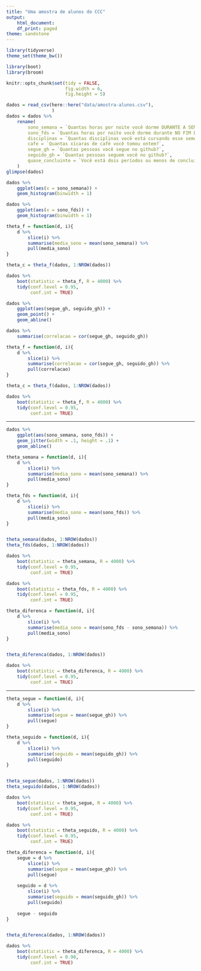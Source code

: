```yaml
---
title: "Uma amostra de alunos do CCC"
output:
    html_document:
    df_print: paged
theme: sandstone
---
```


```r
library(tidyverse)
theme_set(theme_bw())

library(boot)
library(broom)

knitr::opts_chunk$set(tidy = FALSE,
                      fig.width = 6,
                      fig.height = 5)

```

```r
dados = read_csv(here::here("data/amostra-alunos.csv"), 
                 ) 
dados = dados %>%
    rename(
        sono_semana = `Quantas horas por noite você dorme DURANTE A SEMANA em média?`,
        sono_fds = `Quantas horas por noite você dorme durante NO FIM DE SEMANA em média?`,
        disciplinas = `Quantas disciplinas você está cursando esse semestre?`,
        cafe = `Quantas xícaras de café você tomou ontem?`,
        segue_gh = `Quantas pessoas você segue no github?`,
        seguido_gh = `Quantas pessoas seguem você no github?`,
        quase_concluinte = `Você está dois períodos ou menos de concluir?`
    )
glimpse(dados)
```

```r
dados %>% 
    ggplot(aes(x = sono_semana)) + 
    geom_histogram(binwidth = 1)

dados %>% 
    ggplot(aes(x = sono_fds)) + 
    geom_histogram(binwidth = 1)
```




```r
theta_f = function(d, i){
    d %>% 
        slice(i) %>% 
        summarise(media_sono = mean(sono_semana)) %>% 
        pull(media_sono)
}

theta_c = theta_f(dados, 1:NROW(dados))
```

```r
dados %>% 
    boot(statistic = theta_f, R = 4000) %>% 
    tidy(conf.level = 0.95, 
         conf.int = TRUE)
```


```r
dados %>% 
    ggplot(aes(segue_gh, seguido_gh)) + 
    geom_point() + 
    geom_abline()
```

```r
dados %>% 
    summarise(correlacao = cor(segue_gh, seguido_gh))
```

```r
theta_f = function(d, i){
    d %>% 
        slice(i) %>% 
        summarise(correlacao = cor(segue_gh, seguido_gh)) %>% 
        pull(correlacao)
}

theta_c = theta_f(dados, 1:NROW(dados))
```

```r
dados %>% 
    boot(statistic = theta_f, R = 4000) %>% 
    tidy(conf.level = 0.95, 
         conf.int = TRUE)
```

----

```r
dados %>% 
    ggplot(aes(sono_semana, sono_fds)) + 
    geom_jitter(width = .1, height = .1) + 
    geom_abline()
```


```r
theta_semana = function(d, i){
    d %>% 
        slice(i) %>% 
        summarise(media_sono = mean(sono_semana)) %>% 
        pull(media_sono)
}

theta_fds = function(d, i){
    d %>% 
        slice(i) %>% 
        summarise(media_sono = mean(sono_fds)) %>% 
        pull(media_sono)
}


theta_semana(dados, 1:NROW(dados))
theta_fds(dados, 1:NROW(dados))
```

```r
dados %>% 
    boot(statistic = theta_semana, R = 4000) %>% 
    tidy(conf.level = 0.95, 
         conf.int = TRUE)
```

```r
dados %>% 
    boot(statistic = theta_fds, R = 4000) %>% 
    tidy(conf.level = 0.95, 
         conf.int = TRUE)
```

```r
theta_diferenca = function(d, i){
    d %>% 
        slice(i) %>% 
        summarise(media_sono = mean(sono_fds - sono_semana)) %>% 
        pull(media_sono)
}


theta_diferenca(dados, 1:NROW(dados))
```


```r
dados %>% 
    boot(statistic = theta_diferenca, R = 4000) %>% 
    tidy(conf.level = 0.95, 
         conf.int = TRUE)
```

---

```r
theta_segue = function(d, i){
    d %>% 
        slice(i) %>% 
        summarise(segue = mean(segue_gh)) %>% 
        pull(segue)
}

theta_seguido = function(d, i){
    d %>% 
        slice(i) %>% 
        summarise(seguido = mean(seguido_gh)) %>% 
        pull(seguido)
}


theta_segue(dados, 1:NROW(dados))
theta_seguido(dados, 1:NROW(dados))
```

```r
dados %>% 
    boot(statistic = theta_segue, R = 4000) %>% 
    tidy(conf.level = 0.95, 
         conf.int = TRUE)
```

```r
dados %>% 
    boot(statistic = theta_seguido, R = 4000) %>% 
    tidy(conf.level = 0.95, 
         conf.int = TRUE)

```

```r
theta_diferenca = function(d, i){
    segue = d %>% 
        slice(i) %>% 
        summarise(segue = mean(segue_gh)) %>% 
        pull(segue)
    
    seguido = d %>% 
        slice(i) %>% 
        summarise(seguido = mean(seguido_gh)) %>% 
        pull(seguido)
    
    segue - seguido
}


theta_diferenca(dados, 1:NROW(dados))
```

```r
dados %>% 
    boot(statistic = theta_diferenca, R = 4000) %>% 
    tidy(conf.level = 0.90, 
         conf.int = TRUE)
```

